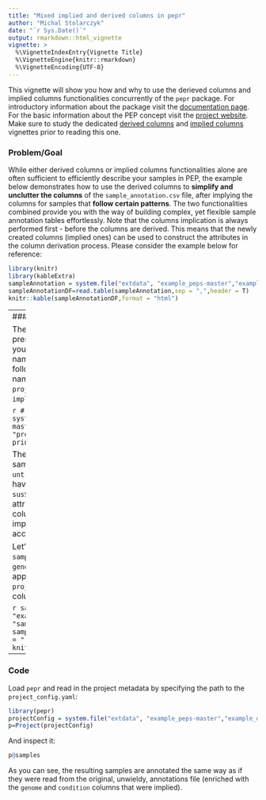 ```yaml
---
title: "Mixed implied and derived columns in pepr"
author: "Michal Stolarczyk"
date: "`r Sys.Date()`"
output: rmarkdown::html_vignette
vignette: >
  %\VignetteIndexEntry{Vignette Title}
  %\VignetteEngine{knitr::rmarkdown}
  %\VignetteEncoding{UTF-8}
---
```


This vignette will show you how and why to use the derieved columns and implied columns functionalities concurrently of the `pepr` package. For introductory information about the package visit the [documentation page](http://code.databio.org/pepr/index.html). For the basic information about the PEP concept visit the [project website](https://pepkit.github.io/). Make sure to study the dedicated [derived columns](./derivedColumns.Rmd) and [implied columns](./impliedColumns.Rmd) vignettes prior to reading this one.

### Problem/Goal
While either derived columns or implied columns functionalities alone are often sufficient to efficiently describe your samples in PEP, the example below demonstrates how to use the derived columns to **simplify and unclutter the columns** of the `sample_annotation.csv` file, after implying the columns for samples that **follow certain patterns**. The two functionalities combined provide you with the way of building complex, yet flexible sample annotation tables effortlessly. Note that the columns implication is always performed first - before the columns are derived. This means that the newly created columns (implied ones) can be used to construct the attributes in the column derivation process. Please consider the example below for reference:

```r
library(knitr)
library(kableExtra)
sampleAnnotation = system.file("extdata", "example_peps-master","example_derived_implied", "sample_annotation_pre.csv", package="pepr")
sampleAnnotationDF=read.table(sampleAnnotation,sep = ",",header = T)
knitr::kable(sampleAnnotationDF,format = "html") 
```
----
### Solution

The specification of detailed file paths/names (as presented above) is cumbersome. In order to make your life easier just find the patterns that the file names in `file_path` column of `sample_annotation.csv` follow, imply needed attributes and derive the file names. This multi step process is orchestrated by the `project_config.yaml` file via the `derived_columns` and `implied_columns` sections:

```r
# FILE
library(pepr)
project_config = system.file("extdata", "example_peps-master","example_derived_implied", "project_config.yaml", package="pepr")
printNestedList(yaml::read_yaml(project_config))
```

The `*_untreated` files are clearly associated with the samples that are labeled with `time` 0. Therefore the `untreated` attribute is implied for the samples which have 0 in the `time` columns. Similarly, the codes `susScr11` and `xenTro9` are associated with the attributes in the `oragnism` column. Therefore, the column `condion` that consists of those two codes is implied from the attributes in the `organism` column according to the `project_config.yaml`. 

Let's introduce a few modifications to the original `sample_annotation.csv` file to imply the columns `genome` and `condition` and subsequently map the appropriate data sources from the `project_config.yaml` with attributes in the derived column - `[file_path]`:

```r
sampleAnnotation = system.file("extdata", "example_peps-master","example_derived_implied", "sample_annotation.csv", package="pepr")
sampleAnnotationDF=read.table(sampleAnnotation,sep = ",",header = T)
knitr::kable(sampleAnnotationDF,format = "html") 
```

----
### Code
Load `pepr` and read in the project metadata by specifying the path to the `project_config.yaml`:

```r
library(pepr)
projectConfig = system.file("extdata", "example_peps-master","example_derived_implied", "project_config.yaml", package="pepr")
p=Project(projectConfig)
```

And inspect it:

```r
p@samples
```

As you can see, the resulting samples are annotated the same way as if they were read from the original, unwieldy, annotations file (enriched with the `genome` and `condition` columns that were implied).



